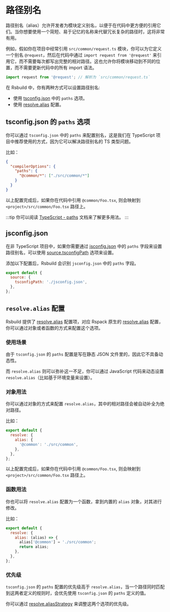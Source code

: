 # 路径别名

路径别名（alias）允许开发者为模块定义别名，以便于在代码中更方便的引用它们。当你想要使用一个简短、易于记忆的名称来代替冗长复杂的路径时，这将非常有用。

例如，假如你在项目中经常引用 `src/common/request.ts` 模块，你可以为它定义一个别名 `@request`，然后在代码中通过 `import request from '@request'` 来引用它，而不需要每次都写出完整的相对路径。这也允许你将模块移动到不同的位置，而不需要更新代码中的所有 import 语法。

```ts title="src/index.ts"
import request from '@request'; // 解析为 `src/common/request.ts`
```

在 Rsbuild 中，你有两种方式可以设置路径别名:

- 使用 [tsconfig.json](https://typescriptlang.org/docs/handbook/tsconfig-json.html) 中的 `paths` 选项。
- 使用 [resolve.alias](/config/resolve/alias) 配置。

## tsconfig.json 的 `paths` 选项

你可以通过 `tsconfig.json` 中的 `paths` 来配置别名，这是我们在 TypeScript 项目中推荐使用的方式，因为它可以解决路径别名的 TS 类型问题。

比如：

```json title="tsconfig.json"
{
  "compilerOptions": {
    "paths": {
      "@common/*": ["./src/common/*"]
    }
  }
}
```

以上配置完成后，如果你在代码中引用 `@common/Foo.tsx`, 则会映射到 `<project>/src/common/Foo.tsx` 路径上。

:::tip
你可以阅读 [TypeScript - paths](https://typescriptlang.org/tsconfig#paths) 文档来了解更多用法。
:::

## jsconfig.json

在非 TypeScript 项目中，如果你需要通过 [jsconfig.json](https://code.visualstudio.com/docs/languages/jsconfig) 中的 `paths` 字段来设置路径别名，可以使用 [source.tsconfigPath](/config/source/tsconfig-path) 选项来设置。

添加以下配置后，Rsbuild 会识别 `jsconfig.json` 中的 `paths` 字段。

```js title="rsbuild.config.mjs"
export default {
  source: {
    tsconfigPath: './jsconfig.json',
  },
};
```

## `resolve.alias` 配置

Rsbuild 提供了 [resolve.alias](/config/resolve/alias) 配置项，对应 Rspack 原生的 [resolve.alias](https://rspack.rs/zh/config/resolve#resolvealias) 配置，你可以通过对象或者函数的方式来配置这个选项。

### 使用场景

由于 `tsconfig.json` 的 `paths` 配置是写在静态 JSON 文件里的，因此它不具备动态性。

而 `resolve.alias` 则可以弥补这一不足，你可以通过 JavaScript 代码来动态设置 `resolve.alias`（比如基于环境变量来设置）。

### 对象用法

你可以通过对象的方式来配置 `resolve.alias`，其中的相对路径会被自动补全为绝对路径。

比如：

```js
export default {
  resolve: {
    alias: {
      '@common': './src/common',
    },
  },
};
```

以上配置完成后，如果你在代码中引用 `@common/Foo.tsx`, 则会映射到 `<project>/src/common/Foo.tsx` 路径上。

### 函数用法

你也可以将 `resolve.alias` 配置为一个函数，拿到内置的 `alias` 对象，对其进行修改。

比如：

```js
export default {
  resolve: {
    alias: (alias) => {
      alias['@common'] = './src/common';
      return alias;
    },
  },
};
```

### 优先级

`tsconfig.json` 的 `paths` 配置的优先级高于 `resolve.alias`，当一个路径同时匹配到这两者定义的规则时，会优先使用 `tsconfig.json` 的 `paths` 定义的值。

你可以通过 [resolve.aliasStrategy](/config/resolve/alias-strategy) 来调整这两个选项的优先级。
